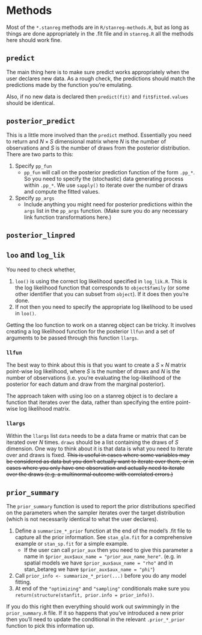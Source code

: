 # Methods

Most of the `*.stanreg` methods are in `R/stanreg-methods.R`, but as long as things are done appropriately in the .fit file and in `stanreg.R` all the methods here should work fine.

## `predict`

The main thing here is to make sure predict works appropriately when the user declares new data. As a rough check, the predictions should match the predictions made by the function you're emulating.

Also, if no new data is declared then `predict(fit)` and `fit$fitted.values` should be identical.

## `posterior_predict`

This is a little more involved than the `predict` method. Essentially you need to return and $N \times S$ dimensional matrix where $N$ is the number of observations and $S$ is the number of draws from the posterior distribution. There are two parts to this:

1. Specify `pp_fun`
   * `pp_fun` will call on the posterior prediction function of the form `.pp_*`. So you need to specify the (stochastic) data generating process within `.pp_*`. We use `sapply()` to iterate over the number of draws and compute the fitted values.

2. Specify `pp_args`
   * Include anything you might need for posterior predictions within the `args` list in the `pp_args` function. (Make sure you do any necessary link function transformations here.)

## `posterior_linpred`

## `loo` and `log_lik`

You need to check whether,

1. `loo()` is using the correct log likelihood specified in `log_lik.R`. This is the log likelihood function that corresponds to `object$family` (or some other identifier that you can subset from `object`). If it does then you're done.
2.  If not then you need to specify the appropriate log likelihood to be used in `loo()`.

Getting the loo function to work on a stanreg object can be tricky. It involves creating a log likelihood function for the posterior `llfun` and a set of arguments to be passed through this function `llargs`.

### `llfun`  
The best way to think about this is that you want to  create a $S \times N$ matrix point-wise log likelihood, where $S$ is the number of draws and $N$ is the number of observations (i.e. you're evaluating the log-likelihood of the posterior for each datum and draw from the marginal posterior).

The approach taken with using loo on a stanreg object is to declare a function that iterates over the data, rather than specifying the entire point-wise log likelihood matrix.

### `llargs`  
Within the `llargs` list `data` needs to be a data frame or matrix that can be iterated over $N$ times. `draws` should be a list containing the draws of $S$ dimension. One way to think about it is that data is what you need to iterate over and draws is fixed. ~~This is useful in cases where some variables may be considered as data but you don't actually want to iterate over them, or in cases where you only have one observation and actually need to iterate over the draws (e.g. a multinormal outcome with correlated errors.)~~

## `prior_summary`

The `prior_summary` function is used to report the prior distributions specified on the parameters when the sampler iterates over the target distribution (which is not necessarily identical to what the user declares).

1. Define a `summarize_*_prior` function at the end of the model's .fit file to capture all the prior information. See `stan_glm.fit` for a comprehensive example or `stan_sp.fit` for a simple example.
     * If the user can call `prior_aux` then you need to give this parameter a name in `$prior_aux$aux_name = "prior_aux_name_here"`. (e.g. in spatial models we have `$prior_aux$aux_name = "rho"` and in stan_betareg we have `$prior_aux$aux_name = "phi"`)
2. Call `prior_info <- summarize_*_prior(...)` before you do any model fitting.
3. At end of the `"optimizing"` and `"sampling"` conditionals make sure you `return(structure(stanfit, prior.info = prior_info))`.

If you do this right then everything should work out swimmingly in the `prior_summary.R` file. If it so happens that you've introduced a new prior then you'll need to update the conditional in the relevant `.prior_*_prior` function to pick this information up.
